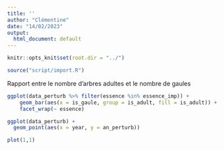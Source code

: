 ```yaml
---
title: ''
author: "Clémentine"
date: "14/02/2023"
output:
  html_document: default
---
```


```r
knitr::opts_knit$set(root.dir = "../")
```

```r
source("script/import.R")
```

Rapport entre le nombre d'arbres adultes et le nombre de gaules

```r
ggplot(data_perturb %>% filter(essence %in% essence_imp)) +
    geom_bar(aes(x = is_gaule, group = is_adult, fill = is_adult)) +
    facet_wrap(~ essence)
```

```r
ggplot(data_perturb) +
  geom_point(aes(x = year, y = an_perturb))
```

```r
plot(1,1)
```